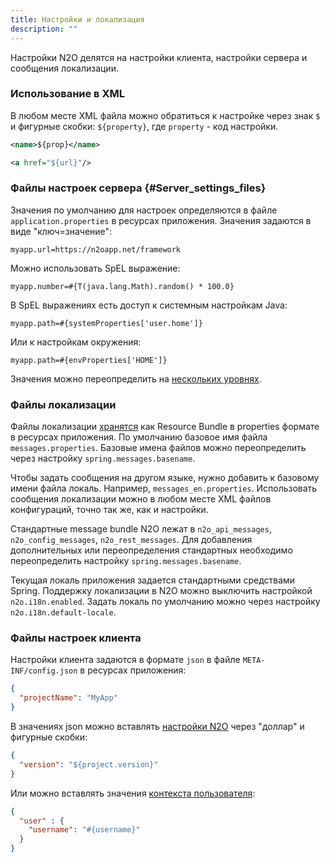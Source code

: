 ```yaml
---
title: Настройки и локализация
description: ""
---
```


Настройки N2O делятся на настройки клиента, настройки сервера и сообщения локализации.

### Использование в XML

В любом месте XML файла можно обратиться к настройке через знак `$`
и фигурные скобки: `${property}`, где `property` - код настройки.

```xml title="Использование настройки в элементе XML"
<name>${prop}</name>
```

```xml title="Использование настройки в атрибуте XML"
<a href="${url}"/>
```

### Файлы настроек сервера {#Server_settings_files}

Значения по умолчанию для настроек определяются в файле `application.properties` в ресурсах приложения.
Значения задаются в виде "ключ=значение":

```
myapp.url=https://n2oapp.net/framework
```

Можно использовать SpEL выражение:

```
myapp.number=#{T(java.lang.Math).random() * 100.0}
```

В SpEL выражениях есть доступ к системным настройкам Java:

```
myapp.path=#{systemProperties['user.home']}
```

Или к настройкам окружения:

```
myapp.path=#{envProperties['HOME']}
```

Значения можно переопределить на [нескольких уровнях](https://docs.spring.io/spring-boot/docs/current/reference/html/boot-features-external-config.html).

### Файлы локализации

Файлы локализации [хранятся](https://docs.spring.io/spring-boot/docs/current/reference/html/features.html#features.internationalization)
как Resource Bundle в properties формате в ресурсах приложения.
По умолчанию базовое имя файла `messages.properties`.
Базовые имена файлов можно переопределить через настройку `spring.messages.basename`.

Чтобы задать сообщения на другом языке, нужно добавить к базовому имени файла локаль.
Например, `messages_en.properties`.
Использовать сообщения локализации можно в любом месте XML файлов конфигураций,
точно так же, как и настройки.

Стандартные message bundle N2O лежат в `n2o_api_messages`, `n2o_config_messages`, `n2o_rest_messages`.
Для добавления дополнительных или переопределения стандартных необходимо переопределить настройку `spring.messages.basename`.

Текущая локаль приложения задается стандартными средствами Spring.
Поддержку локализации в N2O можно выключить настройкой `n2o.i18n.enabled`.
Задать локаль по умолчанию можно через настройку `n2o.i18n.default-locale`.

### Файлы настроек клиента

Настройки клиента задаются в формате `json` в файле `META-INF/config.json`
в ресурсах приложения:

```json title="Настройки клиента"
{
  "projectName": "MyApp"
}

```
В значениях json можно вставлять [настройки N2O](#Server_settings_files) через "доллар" и фигурные скобки:

```json
{
  "version": "${project.version}"
}
```

Или можно вставлять значения [контекста пользователя](../manual/context):

```json
{
  "user" : {
    "username": "#{username}"
  }
}
```
